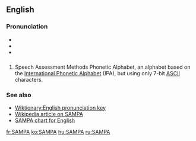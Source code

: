 {{see|Sampa}}
==English==

===Pronunciation===
* {{enPR|săm'pə}}
* {{IPA|/ˈsæmpə/}}
* {{SAMPA|/"s{mp@/}}

==={{acronym}}===
{{infl|en|acronym}}

# Speech Assessment Methods Phonetic Alphabet, an alphabet based on the [[International Phonetic Alphabet]] (IPA), but using only 7-bit [[ASCII]] characters.

===See also===
* [[Wiktionary:English pronunciation key]]
* [[w:SAMPA|Wikipedia article on SAMPA]]
* [[w:SAMPA_chart_for_English|SAMPA chart for English]]

[[fr:SAMPA]]
[[ko:SAMPA]]
[[hu:SAMPA]]
[[ru:SAMPA]]